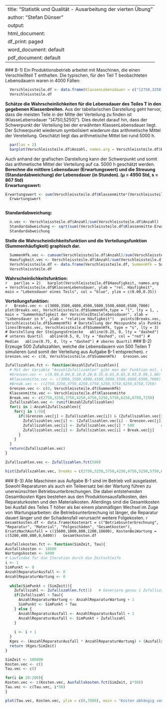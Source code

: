   ---
  title: "Statistik und Qualität - Ausarbeitung der vierten Übung"
  author: "Stefan Dünser"
  output:
    html_document:
      df_print: paged
    word_document: default
    pdf_document: default
  ---
  ### B-1) Ein Produktionsbetrieb arbeitet mit Maschinen, die einen Verschleißteil T enthalten. Die typischen, für den Teil T beobachteten Lebensdauern waren in 4000 Fällen:
```r
  Verschleissteile.df <- data.frame(KlassenLebensdauer = c("[2750,3250]","]3250,3750]","]3750,4250]","]4250,4750]","]4750,5250]","]5250,5750]","]5750,6250]","]6250,6750]", "]6750,7250]"), Klassenbreite = rep(500.00,9), Klassenmitte = c(3000.00,3500.00,4000.00,4500.00,5000.00,5500.00,6000.00,6500.00,7000.00), Anzahl = c(160,240,400,600,1200,800,320,200,80))
  Verschleissteile.df
```
**Schätze die Wahrscheinlichkeiten für die Lebensdauer des Teiles T in den gegebenen Klassenbreiten.**
Aus der tabellarischen Darstellung geht hervor, dass die meisten Teile in der Mitte der Verteilung zu finden ist (KlasseLebensdauer "]4750,5250]"). Dies deutet darauf hin, dass der Schwerpunkt der Verteilung bei der erwähnten KlassenLebensdauer liegt. Der Schwerpunkt wiederum symbolisiert wiederum das arithmetische Mittel der Vereteilung. Geschätzt liegt das arithmetische Mittel bei rund 5000 h. 
```r
  par(las = 2)
  barplot(Verschleissteile.df$Anzahl, names.arg = Verschleissteile.df$KlassenLebensdauer, ylab = "Anzahl der Teile", main = "Lebensdauer eines Teils", col = "blue")
```
Auch anhand der grafischen Darstellung kann der Schwerpunkt und somit das arithmetische Mittel der Verteilung auf ca. 5000 h geschätzt werden.
\ 
\
**Berechne die mittlere Lebensdauer (Erwartungswert) und die Streuung (Standardabweichung) der Lebensdauer (in Stunden). (µ = 4950 Std, s = 867 Std)**
\
**Erwartungswert:**\
```r
Erwartungswert <- sum(Verschleissteile.df$Klassenmitte*(Verschleissteile.df$Anzahl/sum(Verschleissteile.df$KlassenLebensdauerAnzahl)))
  Erwartungswert
```

```r
  
```
  **Standardabweichung:**\
```r
  n.vec <- Verschleissteile.df$Anzahl/sum(Verschleissteile.df$Anzahl)
  Standardabweichung <- sqrt(sum((Verschleissteile.df$Klassenmitte-Erwartungswert)^2*n.vec))
  Standardabweichung
```
**Stelle die Wahrscheinlichkeitsfunktion und die Verteilungsfunktion (Summenhäufigkeit) graphisch dar.**\
  
```r
  SummenHfk.vec <- cumsum(Verschleissteile.df$Anzahl)/sum(Verschleissteile.df$Anzahl)
  Haeufigkeit.vec <- Verschleissteile.df$Anzahl/sum(Verschleissteile.df$Anzahl)
  Verschleissteile.df <- data.frame(Verschleissteile.df, SummenHfk = SummenHfk.vec, Haeufigkeit = Haeufigkeit.vec)
  Verschleissteile.df
```
  **Wahrscheinlichkeitsfunktion:**\
  ```r
  par(las = 2)
  barplot(Verschleissteile.df$Haeufigkeit, names.arg = Verschleissteile.df$KlassenLebensdauer, ylab = "rel. Häufigkeit", main = "Lebensdauer eines Teils", col = "blue", ylim = c(0.00,0.35))
  ```
  
  
  **Verteilungsfunktion:**\
  ```r
  Breaks.vec <- c(3000,3500,4000,4500,5000,5500,6000,6500,7000)
  plot(Breaks.vec, Verschleissteile.df$SummenHfk,type = "l", lty = 1, , main = "Summenhäufigkeit der Verschleißteilelebensdauer", xlab = "Lebensdauer in h", ylab = "relative Häufigkeit")
  points(Breaks.vec, Verschleissteile.df$SummenHfk) # Darstellung der Messpunkte als Punkte
  lines(Breaks.vec, Verschleissteile.df$SummenHfk, type = "s", lty = 3) # Darstellung der Steigungsdreiecke
  abline(0.25, 0, lty = "dashed") # unteres Quartil
  abline(0.5, 0, lty = "dashed", col = "red") # Median
  abline(0.75, 0, lty = "dashed") # oberes Quartil
  ```
  ### B-2) Erzeuge 500 Zufallszahlen, welche die Lebensdauern von 500 Teilen T simulieren (und somit der Verteilung aus Aufgabe B-1 entsprechen).
  ```r
  Grenzen.vec <- c(0, Verschleissteile.df$SummenHfk)
  Grenzen.vec
  ```
  
  ```r
  Zufallszahlen.fct <- function(AnzahlZufallszahlen){
    # Mit der Variable "AnzahlZufallszahlen" gibt man der Funktion mit, wie viele Zufallszahlen generiert werden sollen.
    #Grenzen.vec <- c(0.00,0.04,0.10,0.20,0.35,0.65,0.85,0.93,0.98,1.00)
    #Klassenmitte.vec <- c(3000,3500,4000,4500,5000,5500,6000,6500,7000)
    #Break.vec <- c(2750,3250,3750,4250,4750,5250,5750,6250,6750,7250)
    Grenzen.vec <- c(0, Verschleissteile.df$SummenHfk)
    Klassenmitte.vec <- Verschleissteile.df$Klassenmitte
    Break.vec <- c(2750,3250,3750,4250,4750,5250,5750,6250,6750,7250)
    Zufallszahlen.vec <- runif(AnzahlZufallszahlen)
    for(i in 1:AnzahlZufallszahlen){
      for(j in 1:9){
        if((Grenzen.vec[j] < Zufallszahlen.vec[i]) & (Zufallszahlen.vec[i] < Grenzen.vec[j+1])){
          Zufallszahlen.vec[i] <- (Zufallszahlen.vec[i] - Grenzen.vec[j])/(Grenzen.vec[j+1] - Grenzen.vec[j])
          Zufallszahlen.vec[i] <- Zufallszahlen.vec[i] * 500            #Klassenbreit
          Zufallszahlen.vec[i] <- Zufallszahlen.vec[i] + Break.vec[j]
        }
      }
    }
    return(Zufallszahlen.vec)
  }
  
  Zufallszahlen.vec <- Zufallszahlen.fct(500)
  
  hist(Zufallszahlen.vec, breaks = c(2750,3250,3750,4250,4750,5250,5750,6250,6750,7250), main = "Verteilung Zufallszahlen Lebensdauer", xlab = "Lebensdauer in h", right = TRUE, ylab = "absolute Häufigkeit", col = "blue", ylim = c(0,150), xlim = c(2000,8000))
  ```
  ### B-3) Alle Maschinen aus Aufgabe B-1 sind im Betrieb voll ausgelastet. Sowohl Reparaturen als auch ein Teileersatz bei der Wartung führen zu unerwünschten Betriebsunterbrechungen. Die dabei entstehenden Gesamtkosten Kges bestehen aus den Produktionsausfallkosten, den Reparaturkosten und den Materialkosten. Allerdings sind die Gesamtkosten bei Ausfall des Teiles T höher als bei einem planmäßigen Wechsel im Zuge von Wartungsarbeiten: die Betriebsunterbrechung ist länger, die Reparatur dauert länger und der Schadensfall verursacht weitere Folgekosten.
  ```r
  Gesamtkosten.df <- data.frame(Kostenart = c("Betriebsunterbrechnung", "Reparatur", "Material", "Folgeschäden", "Gesamtkosten"), ErsatzNachAusfall = c(15600,1000,800,1200,18600), KostenBeiWartung = c(5200,400,800,0,6400))
  Gesamtkosten.df
  ```
  
  ```r
Ausfallskosten.fct <- function(SimZeit, Tau){
  Ausfallskosten <- 18600
  Wartungskosten <- 6400
  # Laufindex für die Iteration durch die Zeitschleife
  i <- 1 
  SimPunkt <- 0
  AnzahlReparaturAusfall <- 0
  AnzahlReparaturWartung <- 0
      
    while(SimPunkt < (SimZeit)){
      Zufallszahl <- Zufallszahlen.fct(1)   # Generiere genau 1 Zufallszahl
      if(Zufallszahl > Tau){
        AnzahlReparaturWartung <- AnzahlReparaturWartung + 1
        SimPunkt <- SimPunkt + Tau
      } else {
        AnzahlReparaturAusfall <- AnzahlReparaturAusfall + 1
        AnzahlReparaturAusfall <- SimPunkt + Zufallszahl
      }
      
      i <- i + 1
    }
    Kges <- (AnzahlReparaturAusfall * AnzahlReparaturWartung) + (Ausfallskosten * Wartungskosten)
    return (Kges/SimZeit)
}

SimZeit <- 100000
Kosten.vec <- c()
Tau.vec <- c()

for(i in 20:200){
  Kosten.vec <- c(Kosten.vec, Ausfallskosten.fct(SimZeit, i*50))
  Tau.vec <- c(Tau.vec, i*50)
}

plot(Tau.vec, Kosten.vec, ylim = c(0,7000), main = "Kosten abhängig von Wartungsintervall", ylab = "Kosten", xlab = "Wartungsintervall in h", col = "blue")
  ```
  
